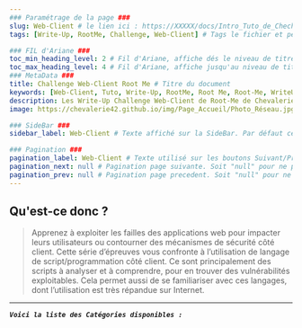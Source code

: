 ---
### Paramétrage de la page ###
slug: Web-Client # le lien ici : https://XXXXX/docs/Intro_Tuto_de_Cheche
tags: [Write-Up, RootMe, Challenge, Web-Client] # Tags le fichier et permet de grouper par mots clef

### FIL d'Ariane ###
toc_min_heading_level: 2 # Fil d'Ariane, affiche dés le niveau de titre 2. Par Défaut : 2
toc_max_heading_level: 4 # Fil d'Ariane, affiche jusqu'au niveau de titre 4. Par défaut : 3
### MetaData ###
title: Challenge Web-Client Root Me # Titre du document
keywords: [Web-Client, Tuto, Write-Up, RootMe, Root Me, Root-Me, WriteUp, WU, Chevalerie, Challenge, Chall] # Mots Clef
description: Les Write-Up Challenge Web-Client de Root-Me de Chevalerie ! # La description du document
image: https://chevalerie42.github.io/img/Page_Accueil/Photo_Réseau.jpg # Image utilisé par les liens vers cette page. A 1ere vue il faut privilégier les liens externe

### SideBar ###
sidebar_label: Web-Client # Texte affiché sur la SideBar. Par défaut ce sera le "title"

### Pagination ###
pagination_label: Web-Client # Texte utilisé sur les boutons Suivant/Précédent. Par defaut "Title"
pagination_next: null # Pagination page suivante. Soit "null" pour ne pas en ajotuer. Soit dossier/fichier (Réseau/Intro_Web-Client)
pagination_prev: null # Pagination page precedent. Soit "null" pour ne pas en ajotuer. Soit dossier/fichier (Réseau/Intro_Web-Client)
---

## Qu'est-ce donc ? 

> Apprenez à exploiter les failles des applications web pour impacter leurs utilisateurs ou contourner des mécanismes de sécurité côté client. 
> Cette série d’épreuves vous confronte à l’utilisation de langage de script/programmation côté client. Ce sont principalement des scripts à analyser et à comprendre, pour en trouver des vulnérabilités exploitables. Cela permet aussi de se familiariser avec ces langages, dont l’utilisation est très répandue sur Internet.

--- 

**_`Voici la liste des Catégories disponibles :`_**

